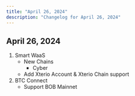 ```yaml
---
title: "April 26, 2024"
description: "Changelog for April 26, 2024"
---
```


## April 26, 2024

1. Smart WaaS
   - New Chains
     - Cyber
   - Add Xterio Account & Xterio Chain support
2. BTC Connect
   - Support BOB Mainnet
